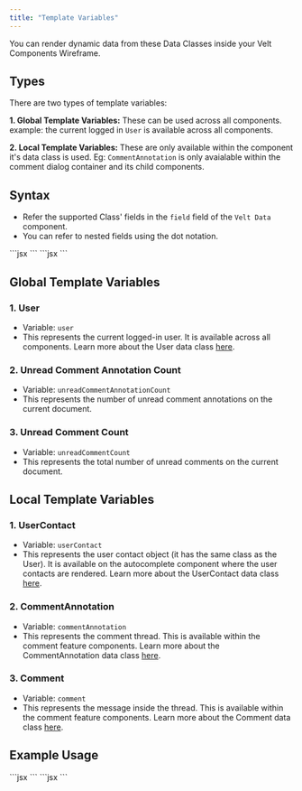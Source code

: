 ```yaml
---
title: "Template Variables"
---
```


You can render dynamic data from these Data Classes inside your Velt Components Wireframe. 

## Types
There are two types of template variables:

**1. Global Template Variables:** These can be used across all components. example: the current logged in `User` is available across all components.

**2. Local Template Variables:** These are only available within the component it's data class is used. Eg: `CommentAnnotation` is only avaialable within the comment dialog container and its child components.

## Syntax
- Refer the supported Class' fields in the `field` field of the `Velt Data` component.
- You can refer to nested fields using the dot notation.

<Tabs>
<Tab title="React / Next.js">
```jsx
<VeltData field='userContact.name' />
```
</Tab>

<Tab title="Other Frameworks">
```jsx
<velt-data field="userContact.name"></velt-data>
```
</Tab>
</Tabs>

## Global Template Variables
### **1. User**
- Variable: `user`
- This represents the current logged-in user. It is available across all components. Learn more about the User data class [here](/api-reference/models/User).

### **2. Unread Comment Annotation Count**

- Variable: `unreadCommentAnnotationCount`
- This represents the number of unread comment annotations on the current document. 

### **3. Unread Comment Count**

- Variable: `unreadCommentCount`
- This represents the total number of unread comments on the current document.

## Local Template Variables

### **1. UserContact**
- Variable: `userContact`
- This represents the user contact object (it has the same class as the User). It is available on the autocomplete component where the user contacts are rendered. Learn more about the UserContact data class [here](/api-reference/models/User).

### **2. CommentAnnotation**
- Variable: `commentAnnotation`
- This represents the comment thread. This is available within the comment feature components. Learn more about the CommentAnnotation data class [here](/api-reference/models/CommentAnnotation).

### **3. Comment**
- Variable: `comment`
- This represents the message inside the thread. This is available within the comment feature components. Learn more about the Comment data class [here](/api-reference/models/Comment).


## Example Usage

<Tabs>
<Tab title="React / Next.js">
```jsx
<VeltAutocompleteOptionWireframe>
  <VeltData field='userContact.name' />
  <VeltData field='userContact.organizationName' />
</VeltAutocompleteOptionWireframe>
```
</Tab>

<Tab title="Other Frameworks">
```jsx
<velt-autocomplete-option-wireframe>
  <velt-data field="userContact.name"></velt-data>
  <velt-data field="userContact.organizationName"></velt-data>
</velt-autocomplete-option-wireframe>
```
</Tab>
</Tabs>
